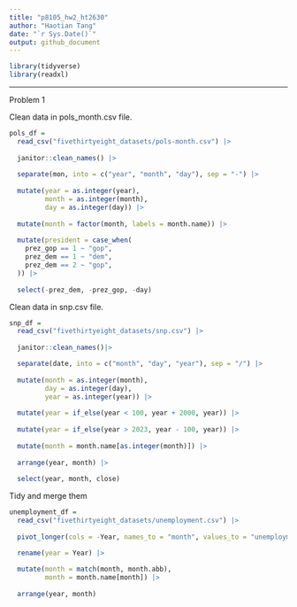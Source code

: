 ```yaml
---
title: "p8105_hw2_ht2630"
author: "Haotian Tang"
date: "`r Sys.Date()`"
output: github_document
---
```


```r
library(tidyverse)
library(readxl)
```

---

Problem 1


Clean data in pols_month.csv file.
```r

pols_df = 
  read_csv("fivethirtyeight_datasets/pols-month.csv") |>
  
  janitor::clean_names() |>
  
  separate(mon, into = c("year", "month", "day"), sep = "-") |>
  
  mutate(year = as.integer(year),
         month = as.integer(month),
         day = as.integer(day)) |>
  
  mutate(month = factor(month, labels = month.name)) |>
  
  mutate(president = case_when(
    prez_gop == 1 ~ "gop",
    prez_dem == 1 ~ "dem",
    prez_dem == 2 ~ "gop",
  )) |>
  
  select(-prez_dem, -prez_gop, -day)
```

Clean data in snp.csv file. 

```r

snp_df = 
  read_csv("fivethirtyeight_datasets/snp.csv") |>
  
  janitor::clean_names()|>

  separate(date, into = c("month", "day", "year"), sep = "/") |>
  
  mutate(month = as.integer(month),
         day = as.integer(day),
         year = as.integer(year)) |>
  
  mutate(year = if_else(year < 100, year + 2000, year)) |>
  
  mutate(year = if_else(year > 2023, year - 100, year)) |>
  
  mutate(month = month.name[as.integer(month)]) |>
  
  arrange(year, month) |>
  
  select(year, month, close)

```

Tidy and merge them

```r

unemployment_df = 
  read_csv("fivethirtyeight_datasets/unemployment.csv") |>
  
  pivot_longer(cols = -Year, names_to = "month", values_to = "unemployment_rate") |>

  rename(year = Year) |>
  
  mutate(month = match(month, month.abb),
         month = month.name[month]) |>
  
  arrange(year, month)
```


